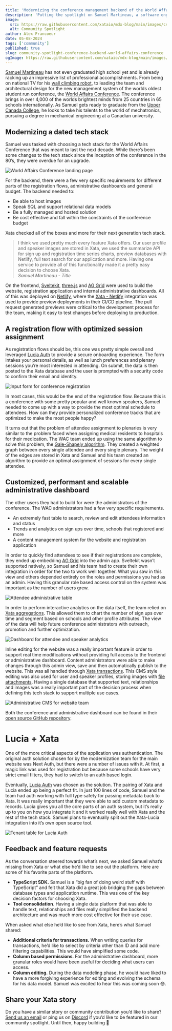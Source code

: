 ```yaml
---
title: 'Modernizing the conference management backend of the World Affairs Conference'
description: 'Putting the spotlight on Samuel Martineau, a software engineer based out of Ontario, Canada replacing the backend of a conference management system with Xata.'
image:
  src: https://raw.githubusercontent.com/xataio/mdx-blog/main/images/cs-wac-cover.jpg
  alt: Community Spotlight
author: Alex Francoeur
date: 05-08-2024
tags: ['community']
published: true
slug: community-spotlight-conference-backend-world-affairs-conference
ogImage: https://raw.githubusercontent.com/xataio/mdx-blog/main/images/cs-wac-cover.jpg
---
```


[Samuel Martineau](https://github.com/Samuel-Martineau) has not even graduated high school yet and is already racking up an impressive list of professional accomplishments. From being on national TV for his [wall climbing robot](https://github.com/Samuel-Martineau/memomath), to leading the team and architectural design for the new management system of the worlds oldest student run conference, the [World Affairs Conference](https://worldaffairscon.org/). The conference brings in over 4,000 of the worlds brightest minds from 25 countries in 65 schools internationally. As Samuel gets ready to graduate from the [Upper Canada College](https://en.wikipedia.org/wiki/Upper_Canada_College), he looks to take his talents to the world of mechatronics, pursuing a degree in mechanical engineering at a Canadian university.

## Modernizing a dated tech stack

Samuel was tasked with choosing a tech stack for the World Affairs Conference that was meant to last the next decade. While there’s been some changes to the tech stack since the inception of the conference in the 80’s, they were overdue for an upgrade.

![World Affairs Conference landing page](/images/cs-wac-website.png)

For the backend, there were a few very specific requirements for different parts of the registration flows, administrative dashboards and general budget. The backend needed to:

- Be able to host images
- Speak SQL and support relational data models
- Be a fully managed and hosted solution
- Be cost effective and fall within the constraints of the conference budget

Xata checked all of the boxes and more for their next generation tech stack.

> I think we used pretty much every feature Xata offers. Our user profile and speaker images are stored in Xata, we used the summarize API for sign up and registration time series charts, preview databases with Netlify, full text search for our application and more. Having one service to provide all of this functionality made it a pretty easy decision to choose Xata.\
> _Samuel Martineau - Title_

On the frontend, [Sveltekit](https://kit.svelte.dev/), [three.js](https://threejs.org/) and [AG Grid](https://ag-grid.com/) were used to build the website, registration application and internal administrative dashboards. All of this was deployed on [Netlify](https://www.netlify.com/), where the [Xata - Netlify](https://xata.io/docs/integrations/netlify) integration was used to provide preview deployments in their CI/CD pipeline. The pull request generated previews were critical to the development process for the team, making it easy to test changes before deploying to production.

## A registration flow with optimized session assignment

As registration flows should be, this one was pretty simple overall and leveraged [Lucia Auth](https://lucia-auth.com/) to provide a secure onboarding experience. The form intakes your personal details, as well as lunch preferences and plenary sessions you’re most interested in attending. On submit, the data is then posted to the Xata database and the user is prompted with a security code to confirm their email and identity.

![Input form for conference registration](/images/cs-wac-registration-form.png)

In most cases, this would be the end of the registration flow. Because this is a conference with some pretty popular and well known speakers, Samuel needed to come up with a way to provide the most optimal schedule to attendees. How can they provide personalized conference tracks that are optimized to make the most people happy?

It turns out that the problem of attendee assignment to plenaries is very similar to the problem faced when assigning medical residents to hospitals for their medication. The WAC team ended up using the same algorithm to solve this problem, the [Gale-Shapely algorithm](https://en.wikipedia.org/wiki/Gale%E2%80%93Shapley_algorithm). They created a weighted graph between every single attendee and every single plenary. The weight of the edges are stored in Xata and Samuel and his team created an algorithm to provide an optimal assignment of sessions for every single attendee.

## Customized, performant and scalable administrative dashboard

The other users they had to build for were the administrators of the conference. The WAC administrators had a few very specific requirements.

- An extremely fast table to search, review and edit attendees information and status
- Trends and analytics on sign ups over time, schools that registered and more
- A content management system for the website and registration application

In order to quickly find attendees to see if their registrations are complete, they ended up embedding [AG Grid](https://ag-grid.com/) into the admin app. Sveltekit wasn’t supported natively, so Samuel and his team had to create their own integration in order for the two to work well together. What you saw in this view and others depended entirely on the roles and permissions you had as an admin. Having this granular role based access control on the system was important as the number of users grew.

![Attendee administrative table](/images/cs-wac-admin-table.png)

In order to perform interactive analytics on the data itself, the team relied on [Xata aggregations](https://xata.io/docs/sdk/aggregate). This allowed them to chart the number of sign ups over time and segment based on schools and other profile attributes. The view of the data will help future conference administrators with outreach, promotion and further optimization.

![Dashboard for attendee and speaker analytics](/images/cs-wac-admin-dashboard.png)

Inline editing for the website was a really important feature in order to support real time modifications without providing full access to the frontend or administrative dashboard. Content administrators were able to make changes through this admin view, save and then automatically publish to the website. This was all handled through [Xata transactions](https://xata.io/docs/sdk/transaction). This CMS style editing was also used for user and speaker profiles, storing images with [file attachments](https://xata.io/docs/sdk/file-attachments). Having a single database that supported text, relationships and images was a really important part of the decision process when defining this tech stack to support multiple use cases.

![Administrative CMS for website team](/images/cs-wac-admin-cms.png)

Both the conference and administrative dashboard can be found in their [open source GitHub repository](https://github.com/worldaffairsconference/worldaffairscon.org).

# Lucia + Xata

One of the more critical aspects of the application was authentication. The original auth solution chosen for by the modernization team for the main website was Next Auth, but there were a number of issues with it. At first, a magic link was used for registration but because some schools have very strict email filters, they had to switch to an auth based login.

Eventually, [Lucia Auth](https://lucia-auth.com/) was chosen as the solution. The pairing of Xata and Lucia ended up being a perfect fit. In just 100 lines of code, Samuel and the team had auth working with full type safety for passing metadata back to Xata. It was really important that they were able to add custom metadata to records. Lucia gives you all the core parts of an auth system, but it’s really up to you on how you integrate it and it worked really well with Xata and the rest of the tech stack. Samuel plans to eventually split out the Xata-Lucia integration into it’s own open source tool.

![Tenant table for Lucia Auth](/images/cs-wac-xata-lucia.png)

## Feedback and feature requests

As the conversation steered towards what’s next, we asked Samuel what’s missing from Xata or what else he’d like to see out the platform. Here are some of his favorite parts of the platform.

- **TypeScript SDK.** Samuel is a “big fan of doing weird stuff with TypeScript” and felt that Xata did a great job bridging the gaps between database types and application runtime. This was one of the key decision factors for choosing Xata.
- **Tool consolidation**. Having a single data platform that was able to handle text, relationships and files really simplified the backend architecture and was much more cost effective for their use case.

When asked what else he’d like to see from Xata, here’s what Samuel shared:

- **Additional criteria for transactions.** When writing queries for transactions, he’d like to select by criteria other than ID and add more filtering capabilities. This would have simplified some code.
- **Column based permissions**. For the administrative dashboard, more granular roles would have been useful for deciding what users can access.
- **Column editing.** During the data modeling phase, he would have liked to have a more forgiving experience for editing and evolving the schema for his data model. Samuel was excited to hear this was coming soon 😎.

## Share your Xata story

Do you have a similar story or community contribution you’d like to share? [Send us an email](mailto:communityspotlight@xata.io) or ping us on [Discord](https://xata.io/discord) if you’d like to be featured in our community spotlight. Until then, happy building 🦋
